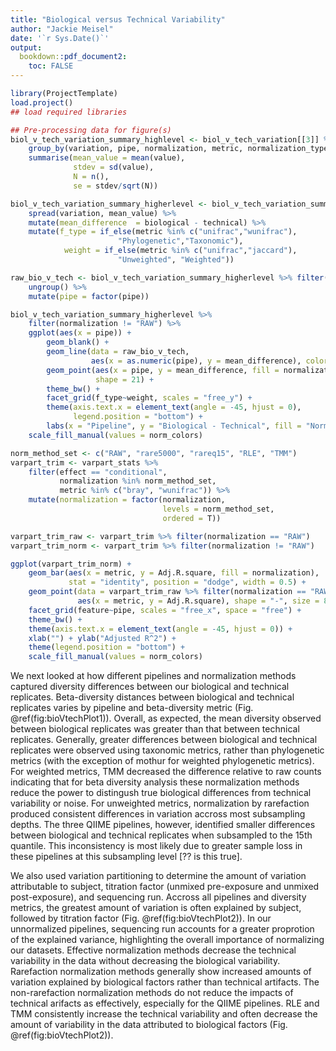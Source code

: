 ```yaml
---
title: "Biological versus Technical Variability"
author: "Jackie Meisel"
date: '`r Sys.Date()`'
output:
  bookdown::pdf_document2: 
    toc: FALSE
---
```

<!-- differences between beta diversity metrics  -->
<!--
Biological versus technical variation results section, comparison of pairwise distances between biological and technical replicates and partitioning total variation into biological and technical components. 
-->

```r
library(ProjectTemplate)
load.project()
## load required libraries
```

```r
## Pre-processing data for figure(s)
biol_v_tech_variation_summary_highlevel <- biol_v_tech_variation[[3]] %>% 
    group_by(variation, pipe, normalization, metric, normalization_type) %>%
    summarise(mean_value = mean(value), 
              stdev = sd(value), 
              N = n(), 
              se = stdev/sqrt(N))

biol_v_tech_variation_summary_higherlevel <- biol_v_tech_variation_summary_highlevel[, 1:6] %>%
    spread(variation, mean_value) %>%
    mutate(mean_difference  = biological - technical) %>% 
    mutate(f_type = if_else(metric %in% c("unifrac","wunifrac"), 
                        "Phylogenetic","Taxonomic"),
            weight = if_else(metric %in% c("unifrac","jaccard"),
                        "Unweighted", "Weighted"))

```

```r
raw_bio_v_tech <- biol_v_tech_variation_summary_higherlevel %>% filter(normalization == "RAW") %>% 
    ungroup() %>% 
    mutate(pipe = factor(pipe))

biol_v_tech_variation_summary_higherlevel %>% 
    filter(normalization != "RAW") %>% 
    ggplot(aes(x = pipe)) + 
        geom_blank() + 
        geom_line(data = raw_bio_v_tech, 
                  aes(x = as.numeric(pipe), y = mean_difference), color = "grey60") + 
        geom_point(aes(x = pipe, y = mean_difference, fill = normalization),
                   shape = 21) + 
        theme_bw() + 
        facet_grid(f_type~weight, scales = "free_y") + 
        theme(axis.text.x = element_text(angle = -45, hjust = 0),
              legend.position = "bottom") + 
        labs(x = "Pipeline", y = "Biological - Technical", fill = "Normalization") +
    scale_fill_manual(values = norm_colors)
```

```r
norm_method_set <- c("RAW", "rare5000", "rareq15", "RLE", "TMM")
varpart_trim <- varpart_stats %>% 
    filter(effect == "conditional", 
           normalization %in% norm_method_set, 
           metric %in% c("bray", "wunifrac")) %>%
    mutate(normalization = factor(normalization, 
                                  levels = norm_method_set, 
                                  ordered = T))

varpart_trim_raw <- varpart_trim %>% filter(normalization == "RAW")
varpart_trim_norm <- varpart_trim %>% filter(normalization != "RAW")

ggplot(varpart_trim_norm) +
    geom_bar(aes(x = metric, y = Adj.R.square, fill = normalization),
             stat = "identity", position = "dodge", width = 0.5) +
    geom_point(data = varpart_trim_raw %>% filter(normalization == "RAW"),
               aes(x = metric, y = Adj.R.square), shape = "-", size = 8) +
    facet_grid(feature~pipe, scales = "free_x", space = "free") +
    theme_bw() +
    theme(axis.text.x = element_text(angle = -45, hjust = 0)) +
    xlab("") + ylab("Adjusted R^2") +
    theme(legend.position = "bottom") + 
    scale_fill_manual(values = norm_colors)

``` 

We next looked at how different pipelines and normalization methods captured diversity differences between our biological and technical replicates. 
Beta-diversity distances between biological and technical replicates varies by pipeline and beta-diversity metric (Fig. \@ref(fig:bioVtechPlot1)). 
Overall, as expected, the mean diversity observed between biological replicates was greater than that between technical replicates. 
Generally, greater differences between biological and technical replicates were observed using taxonomic metrics, rather than phylogenetic metrics (with the exception of mothur for weighted phylogenetic metrics).
For weighted metrics, TMM decreased the difference relative to raw counts indicating that for beta diversity analysis these normalization methods reduce the power to distingush true biological differences from technical variability or noise. 
For unweighted metrics, normalization by rarefaction produced consistent differences in variation accross most subsampling depths. 
The three QIIME pipelines, however, identified smaller differences between biological and technical replicates when subsampled to the 15th quantile. 
This inconsistency is most likely due to greater sample loss in these pipelines at this subsampling level [?? is this true]. 

We also used variation partitioning to determine the amount of variation attributable to subject, titration factor (unmixed pre-exposure and unmixed post-exposure), and sequencing run. 
Accross all pipelines and diversity metrics, the greatest amount of variation is often explained by subject, followed by titration factor (Fig. \@ref(fig:bioVtechPlot2)). 
In our unnormalized pipelines, sequencing run accounts for a greater proprotion of the explained variance, highlighting the overall importance of normalizing our datasets. 
Effective normalization methods decrease the technical variability in the data without decreasing the biological variability. 
Rarefaction normalization methods generally show increased amounts of variation explained by biological factors rather than technical artifacts. 
The non-rarefaction normalization methods do not reduce the impacts of technical arifacts as effectively, especially for the QIIME pipelines. 
RLE and TMM consistently increase the technical variability and often decrease the amount of variability in the data attributed to biological factors (Fig. \@ref(fig:bioVtechPlot2)).  

